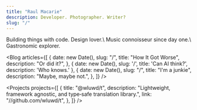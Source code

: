 ```yaml
---
title: "Raul Macarie"
description: Developer. Photographer. Writer?
slug: "/"
---
```



<section class="text-pretty flex flex-col md:flex-row md:justify-between md:items-end justify-start items-stretch gap-8">
  <div class="max-w-[35ch]">
    Building things with code. Design lover.\
    Music connoisseur since day one.\
    Gastronomic explorer.
  </div>
  <Socials
    items={[
      {
        link: "mailto:hello@macarie.email",
        callToAction: "Send me an email",
        icon: AtSymbol,
        color: "oklch(62.57% 0.206 29.08)",
      },
      {
        link: "//github.com/macarie",
        callToAction: "Follow me on GitHub",
        icon: GitHub,
        color: "oklch(20.58% 0.002 17.29)",
      },
      {
        link: "//x.com/macarie_x",
        callToAction: "Follow me on X",
        icon: X,
        color: "oklch(0% 0 0)",
      },
      {
        link: "//bsky.app/profile/macarie.me",
        callToAction: "Follow me on Bluesky",
        icon: Bluesky,
        color: "oklch(62.58% 0.205 254.95)",
      },
      {
        link: "//www.linkedin.com/in/macarie",
        callToAction: "Let's connect on LinkedIn",
        icon: LinkedIn,
        color: "oklch(51.56% 0.163 254.73)",
      },
    ]}
  />
</section>

<NewOpportunities />

<Blog
  articles={[
    {
      date: new Date(),
      slug: "/",
      title: "How It Got Worse",
      description: "Or did it?",
    },
    {
      date: new Date(),
      slug: '/',
      title: 'Can AI think?',
      description: 'Who knows.'
    },
    {
      date: new Date(),
      slug: "/",
      title: "I'm a junkie",
      description: "Maybe, maybe not.",
    },
  ]}
/>

<Projects
  projects={[
    {
      title: "@wluwd/t",
      description:
        "Lightweight, framework agnostic, and type‑safe translation library.",
      link: "//github.com/wluwd/t",
    },
  ]}
/>
